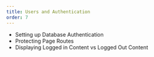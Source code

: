 ```yaml
---
title: Users and Authentication
order: 7
---
```


- Setting up Database Authentication
- Protecting Page Routes
- Displaying Logged in Content vs Logged Out Content
